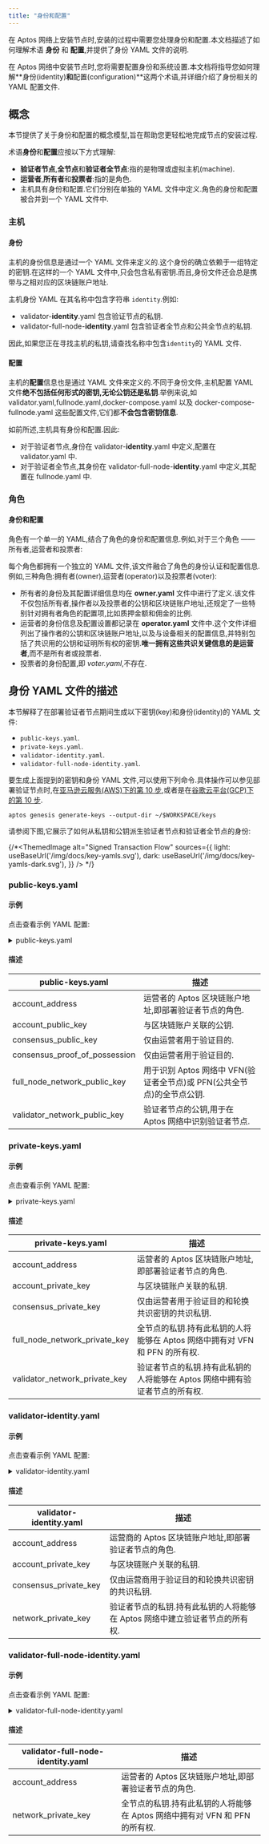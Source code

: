 ```yaml
---
title: "身份和配置"
---
```


在 Aptos 网络上安装节点时,安装的过程中需要您处理身份和配置.本文档描述了如何理解术语 **身份** 和 **配置**,并提供了身份 YAML 文件的说明.

在 Aptos 网络中安装节点时,您将需要配置身份和系统设置.本文档将指导您如何理解\*\*身份(identity)**和**配置(configuration)\*\*这两个术语,并详细介绍了身份相关的 YAML 配置文件.

## 概念

本节提供了关于身份和配置的概念模型,旨在帮助您更轻松地完成节点的安装过程.

术语**身份**和**配置**应按以下方式理解:

- **验证者节点**,**全节点**和**验证者全节点**:指的是物理或虚拟主机(machine).
- **运营者**,**所有者**和**投票者**:指的是角色.
- 主机具有身份和配置.它们分别在单独的 YAML 文件中定义.角色的身份和配置被合并到一个 YAML 文件中.

### 主机

#### 身份

主机的身份信息是通过一个 YAML 文件来定义的.这个身份的确立依赖于一组特定的密钥.在这样的一个 YAML 文件中,只会包含私有密钥.而且,身份文件还会总是携带与之相对应的区块链账户地址.

主机身份 YAML 在其名称中包含字符串 `identity`.例如:

- validator-**identity**.yaml 包含验证节点的私钥.
- validator-full-node-**identity**.yaml 包含验证者全节点和公共全节点的私钥.

因此,如果您正在寻找主机的私钥,请查找名称中包含`identity`的 YAML 文件.

#### 配置

主机的**配置**信息也是通过 YAML 文件来定义的.不同于身份文件,主机配置 YAML 文件**绝不包括任何形式的密钥,无论公钥还是私钥**.举例来说,如 validator.yaml,fullnode.yaml,docker-compose.yaml 以及 docker-compose-fullnode.yaml 这些配置文件,它们都**不会包含密钥信息**.

如前所述,主机具有身份和配置.因此:

- 对于验证者节点,身份在 validator-**identity**.yaml 中定义,配置在 validator.yaml 中.
- 对于验证者全节点,其身份在 validator-full-node-**identity**.yaml 中定义,其配置在 fullnode.yaml 中.

### 角色

#### 身份和配置

角色有一个单一的 YAML,结合了角色的身份和配置信息.例如,对于三个角色 —— 所有者,运营者和投票者:

每个角色都拥有一个独立的 YAML 文件,该文件融合了角色的身份认证和配置信息.例如,三种角色:拥有者(owner),运营者(operator)以及投票者(voter):

- 所有者的身份及其配置详细信息均在 **owner.yaml** 文件中进行了定义.该文件不仅包括所有者,操作者以及投票者的公钥和区块链账户地址,还规定了一些特别针对拥有者角色的配置项,比如质押金额和佣金的比例.
- 运营者的身份信息及配置设置都记录在 **operator.yaml** 文件中.这个文件详细列出了操作者的公钥和区块链账户地址,以及与设备相关的配置信息,并特别包括了共识用的公钥和证明所有权的密钥.**唯一拥有这些共识关键信息的是运营者**,而不是所有者或投票者.
- 投票者的身份配置,即 _voter.yaml_,不存在.

## 身份 YAML 文件的描述

本节解释了在部署验证者节点期间生成以下密钥(key)和身份(identity)的 YAML 文件:

- `public-keys.yaml`.
- `private-keys.yaml`.
- `validator-identity.yaml`.
- `validator-full-node-identity.yaml`.

要生成上面提到的密钥和身份 YAML 文件,可以使用下列命令.具体操作可以参见部署验证节点时,在[亚马逊云服务(AWS)下的第 10 步](/zh/network/nodes/validator-node/deploy-nodes/using-aws),或者是在[谷歌云平台(GCP)下的第 10 步](/zh/network/nodes/full-node/deployments/using-gcp).

```shellscript filename="Terminal"
aptos genesis generate-keys --output-dir ~/$WORKSPACE/keys
```

请参阅下图,它展示了如何从私钥和公钥派生验证者节点和验证者全节点的身份:

{/*<ThemedImage
  alt="Signed Transaction Flow"
  sources={{
    light: useBaseUrl('/img/docs/key-yamls.svg'),
    dark: useBaseUrl('/img/docs/key-yamls-dark.svg'),
  }}
  /> */}

### public-keys.yaml

#### 示例

点击查看示例 YAML 配置:

<details>
  <summary>public-keys.yaml</summary>

  ```yaml
  ---
  account_address: a5a643aa695fc5f34927386c8d767cddcc0607933f40c89a7ad78de7804965b8
  account_public_key: "0x9ccfc50f334064e1b24455029a5bc1646a2c4dd2b1433de1364470692ba6b99b"
  consensus_public_key: "0xa7e8334381d9f80d33d70da543aea22c87fe9862ab7df5cbef9ee11b5285b89c56e0e7a3a78c1561833b2d6fa4d9d4bf"
  consensus_proof_of_possession: "0xa51dfd1734e581df99c4c637324ee38c3e48e51c61c1e1dd03bd5a84cf1cd5b2fa00e976b9a9ea0e0908f0d53085318c03f24de3ebf86b07ff883effe0142e0d3f24c7c1e36dd198ea4d8eb6f5c5a2f3a188de22720bd1914a9effa6f595de38"
  full_node_network_public_key: "0xa6845691a00d6cfdaa9823c4d12b2b5e13d2ecfdc3049d0f2838c805bfd01633"
  validator_network_public_key: "0x71f2642aeaa6cbfacf75663cf14d2f6e9e1bd890f9bc1c96900fd225cce01836"
  ```
</details>

#### 描述

| public-keys.yaml                 | 描述                                            |
| -------------------------------- | --------------------------------------------- |
| account\_address                 | 运营者的 Aptos 区块链账户地址,即部署验证者节点的角色.               |
| account\_public\_key             | 与区块链账户关联的公钥.                                  |
| consensus\_public\_key           | 仅由运营者用于验证目的.                                  |
| consensus\_proof\_of\_possession | 仅由运营者用于验证目的.                                  |
| full\_node\_network\_public\_key | 用于识别 Aptos 网络中 VFN(验证者全节点)或 PFN(公共全节点)的全节点公钥. |
| validator\_network\_public\_key  | 验证者节点的公钥,用于在 Aptos 网络中识别验证者节点.                |

### private-keys.yaml

#### 示例

点击查看示例 YAML 配置:

<details>
  <summary>private-keys.yaml</summary>

  ```yaml
  ---
  account_address: a5a643aa695fc5f34927386c8d767cddcc0607933f40c89a7ad78de7804965b8
  account_private_key: "0x80478d60a52f54a88e7095abf48b1f4294a335b30f1066cd73768b9b789e833f"
  consensus_private_key: "0x4aedda33ef3fd71243eb2a926307d8826c95b9939f88e753d62d9bc577e99916"
  full_node_network_private_key: "0x689c11c6e5405219b5eae1312086c801e3a044946afc74429e5157b46fb65b61"
  validator_network_private_key: "0xa03ec46b24f2f1066d7980dc13b4baf722ba60c367e498e47a657ba0815adb58"
  ```
</details>

#### 描述

| private-keys.yaml                 | 描述                                              |
| --------------------------------- | ----------------------------------------------- |
| account\_address                  | 运营者的 Aptos 区块链账户地址,即部署验证者节点的角色.                 |
| account\_private\_key             | 与区块链账户关联的私钥.                                    |
| consensus\_private\_key           | 仅由运营者用于验证目的和轮换共识密钥的共识私钥.                        |
| full\_node\_network\_private\_key | 全节点的私钥.持有此私钥的人将能够在 Aptos 网络中拥有对 VFN 和 PFN 的所有权. |
| validator\_network\_private\_key  | 验证者节点的私钥.持有此私钥的人将能够在 Aptos 网络中拥有验证者节点的所有权.      |

### validator-identity.yaml

#### 示例

点击查看示例 YAML 配置:

<details>
  <summary>validator-identity.yaml</summary>

  ```yaml
  ---
  account_address: a5a643aa695fc5f34927386c8d767cddcc0607933f40c89a7ad78de7804965b8
  account_private_key: "0x80478d60a52f54a88e7095abf48b1f4294a335b30f1066cd73768b9b789e833f"
  consensus_private_key: "0x4aedda33ef3fd71243eb2a926307d8826c95b9939f88e753d62d9bc577e99916"
  network_private_key: "0xa03ec46b24f2f1066d7980dc13b4baf722ba60c367e498e47a657ba0815adb58"
  ```
</details>

#### 描述

| validator-identity.yaml | 描述                                         |
| ----------------------- | ------------------------------------------ |
| account\_address        | 运营商的 Aptos 区块链账户地址,即部署验证者节点的角色.            |
| account\_private\_key   | 与区块链账户关联的私钥.                               |
| consensus\_private\_key | 仅由运营商用于验证目的和轮换共识密钥的共识私钥.                   |
| network\_private\_key   | 验证者节点的私钥.持有此私钥的人将能够在 Aptos 网络中建立验证者节点的所有权. |

### validator-full-node-identity.yaml

#### 示例

点击查看示例 YAML 配置:

<details>
  <summary>validator-full-node-identity.yaml</summary>

  ```yaml
  ---
  account_address: a5a643aa695fc5f34927386c8d767cddcc0607933f40c89a7ad78de7804965b8
  network_private_key: "0x689c11c6e5405219b5eae1312086c801e3a044946afc74429e5157b46fb65b61"
  ```
</details>

#### 描述

| validator-full-node-identity.yaml | 描述                                              |
| --------------------------------- | ----------------------------------------------- |
| account\_address                  | 运营者的 Aptos 区块链账户地址,即部署验证者节点的角色.                 |
| network\_private\_key             | 全节点的私钥.持有此私钥的人将能够在 Aptos 网络中拥有对 VFN 和 PFN 的所有权. |
